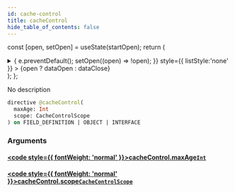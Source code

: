 ```yaml
---
id: cache-control
title: cacheControl
hide_table_of_contents: false
---
```






const [open, setOpen] = useState(startOpen);
return (
<details {...(open ? { open: true } : {})} className="details" style={{ border:'none', boxShadow:'none', background:'var(--ifm-background-color)' }}>
<summary
onClick={(e) => {
e.preventDefault();
setOpen((open) => !open);
}}
style={{ listStyle:'none' }} >
{open ? dataOpen : dataClose}
</summary>
{open && children}
</details>
);
};

No description

```graphql
directive @cacheControl(
  maxAge: Int
  scope: CacheControlScope
) on FIELD_DEFINITION | OBJECT | INTERFACE
```

### Arguments

#### [<code style={{ fontWeight: 'normal' }}>cacheControl.<b>maxAge</b></code>](#)<Bullet />[`Int`](/schema/scalars/int) <Badge class="secondary" text="scalar"/>

>

#### [<code style={{ fontWeight: 'normal' }}>cacheControl.<b>scope</b></code>](#)<Bullet />[`CacheControlScope`](/schema/enums/cache-control-scope) <Badge class="secondary" text="enum"/>

>
